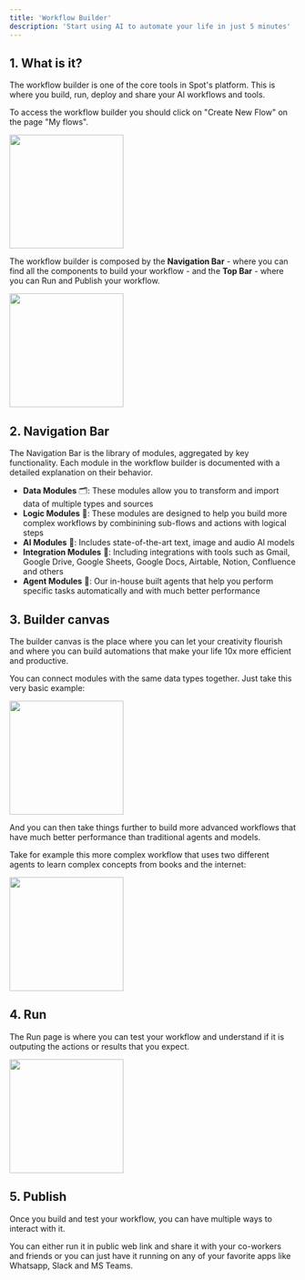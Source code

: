 ```yaml
---
title: 'Workflow Builder'
description: 'Start using AI to automate your life in just 5 minutes'
---
```


## 1. What is it?

The workflow builder is one of the core tools in Spot's platform. This is where you build, run, deploy and share your AI workflows and tools.

To access the workflow builder you should click on "Create New Flow" on the page "My flows".

<img height="200" src="Access Workflow.png" />

The workflow builder is composed by the **Navigation Bar** - where you can find all the components to build your workflow - and the **Top Bar** - where you can Run and Publish your workflow.

<img height="200" src="WB.png" />

## 2. Navigation Bar

The Navigation Bar is the library of modules, aggregated by key functionality. Each module in the workflow builder is documented with a detailed explanation on their behavior.

- **Data Modules** 🗂️: These modules allow you to transform and import data of multiple types and sources
- **Logic Modules** 🧩: These modules are designed to help you build more complex workflows by combinining sub-flows and actions with logical steps
- **AI Modules** 🧠: Includes state-of-the-art text, image and audio AI models
- **Integration Modules** 🔗: Including integrations with tools such as Gmail, Google Drive, Google Sheets, Google Docs, Airtable, Notion, Confluence and others
- **Agent Modules** 🤖: Our in-house built agents that help you perform specific tasks automatically and with much better performance

## 3. Builder canvas

The builder canvas is the place where you can let your creativity flourish and where you can build automations that make your life 10x more efficient and productive.

You can connect modules with the same data types together. Just take this very basic example:

<img height="200" src="WorkflowExample.png" />

And you can then take things further to build more advanced workflows that have much better performance than traditional agents and models. 

Take for example this more complex workflow that uses two different agents to learn complex concepts from books and the internet:

<img height="200" src="Luxembourg-Law.png" />

## 4. Run

The Run page is where you can test your workflow and understand if it is outputing the actions or results that you expect. 

<img height="200" src="Run.png" />

## 5. Publish

Once you build and test your workflow, you can have multiple ways to interact with it. 

You can either run it in public web link and share it with your co-workers and friends or you can just have it running on any of your favorite apps like Whatsapp, Slack and MS Teams.